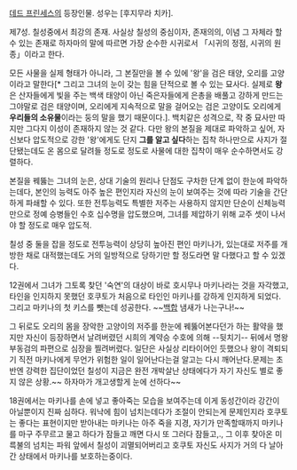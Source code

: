 [[데드 프린세스]]의 등장인물. 성우는 [후지무라 치카].

제7성. 칠성중에서 최강의 존재. 사실상 칠성의 중심이자, 존재의의, 이념 그 자체라 할 수 있는 존재로 하자마의 말에 따르면 가장 순수한 시귀로서 「시귀의 정점, 시귀의 원종」이라고 한다.

모든 사물을 실제 형태가 아니라, 그 본질만을 볼 수 있에 '왕'을 검은 태양, 오리를 고양이라고 말한다[* 그리고 그녀의 눈이 갖는 힘을 단적으로 볼 수 있는 묘사다. 실제로 '''왕'''은 산자들에게 빛을 주는 백색 태양이 아닌 죽은자들에게 은총을 배풀고 강하게 만드는 그야말로 검은 태양이며, 오리에게 지속적으로 말을 걸어오는 검은 고양이도 오리에게 '''우리들의 소유물'''이라는 둥의 말을 했기 때문이다.]. 백치같은 성격으로, 작 중 묘사만 따지만 그다지 이성이 존재하지 않는 것 같다. 다만 왕의 본질을 제대로 파악하고 싶어, 자신보다 압도적으로 강한 '왕'에게도 단지 '''그를 알고 싶다'''하는 집착 하나만으로 사지가 절단됐는데도 온 몸으로 달려들 정도로 정도로 사물에 대한 집착이 매우 순수하면서도 강렬하다. 

본질을 꿰뚫는 그녀의 눈은, 상대 기술의 원리나 단점도 구차한 단계 없이 한눈에 파악하는데다, 본인의 능력도 아주 높은 편인지라 자신의 눈이 보여주는 것에 따라 기술을 간단하게 파쇄할 수 있다. 또한 전투능력도 특별한 저주는 사용하지 않지만 단순이 신체능력만으로 정예 승병들인 수호 십수명을 압도했으며, 그녀를 제압하기 위해 교주 셋이 나서야 할 정도로 매우 압도적. 

칠성 중 둘을 잡을 정도로 전투능력이 상당히 높아진 편인 마키나가, 있는대로 저주를 개방한 채로 대적했는데도 거의 일방적으로 당하기만 할 정도라면 말 다했다고 할 수 있겠다.

12권에서 그녀가 그토록 찾던 '숙연'의 대상이 바로 호시무나 마키나라는 것을 자각했고, 타인을 인지하지 못했던 호쿠토가 처음으로 타인인 마키나를 강하게 인지하게 되었다. 그리고 마키나의 첫 키스를 뺏는데 성공한다. ~~[[백합]] 냄새가 나는구나!~~

그 뒤로도 오리의 몸을 장악한 고양이의 저주를 한눈에 꿰뚫어본다던가 하는 활약을 했지만 자신이 등장하면서 날려버렸던 시희의 계약승 수호에 의해 --뒷치기-- 뒤에서 명왕부동검의 파편으로 심장을 찔려버렸다. 일단은 사실상 리타이어인 듯했으나 왕이 격퇴되기 직전 마키나에게 무언가 위험한 일이 일어난다는걸 알고는 다시 깨어난다.문제는 초반엔 강력한 집단이었던 칠성이 지금은 완전 개박살난 상태에다가 자기 자신도 별로 좋지 않은 상황.~~ 하자마가 개고생할게 눈에 선하다~~

18권에서는 마키나를 손에 넣고 좋아죽는 모습을 보여주는데 이게 동성간이라 강간이 아닐뿐이지 진짜 심하다.
워낙에 힘이 넘치는데다가 조절이 안되는게 문제인지라 호쿠토는 좋다는 표현이지만 받아내는 마키나는 아주 죽을 지경,
자기가 만족할때까지 마키나를 마구 주무르고 물고 하다가 잠들고 깨면 다시 또 그러다 잠들고,.,
그 이후 찾아온 미륵불의 넘치는 파워 앞에서 칠성이 괴멸되어버리고 호쿠토 자신도 사지가 거의 다 날아간 상태에서 마키나를 보호하는중이다.
